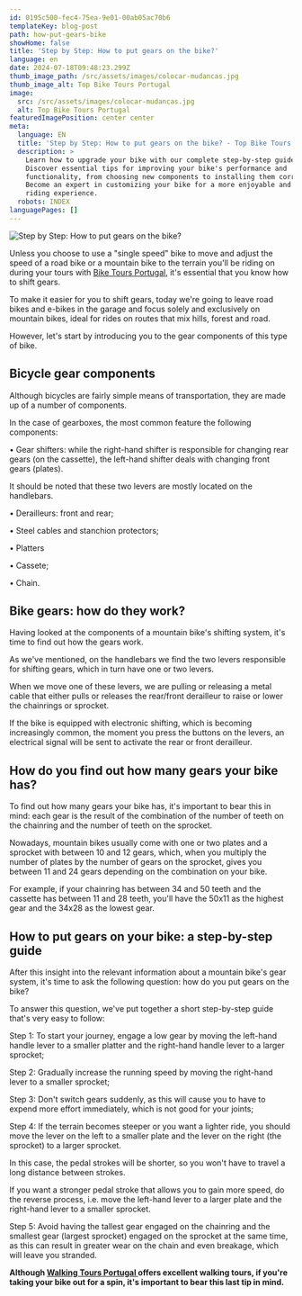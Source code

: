 ```yaml
---
id: 0195c500-fec4-75ea-9e01-00ab05ac70b6
templateKey: blog-post
path: how-put-gears-bike
showHome: false
title: 'Step by Step: How to put gears on the bike?'
language: en
date: 2024-07-18T09:48:23.299Z
thumb_image_path: /src/assets/images/colocar-mudancas.jpg
thumb_image_alt: Top Bike Tours Portugal
image:
  src: /src/assets/images/colocar-mudancas.jpg
  alt: Top Bike Tours Portugal
featuredImagePosition: center center
meta:
  language: EN
  title: 'Step by Step: How to put gears on the bike? - Top Bike Tours'
  description: >
    Learn how to upgrade your bike with our complete step-by-step guide.
    Discover essential tips for improving your bike's performance and
    functionality, from choosing new components to installing them correctly.
    Become an expert in customizing your bike for a more enjoyable and efficient
    riding experience.
  robots: INDEX
languagePages: []
---
```


![Step by Step: How to put gears on the bike?](/src/assets/images/colocar-mudancas.jpg 'Step by Step: How to put gears on the bike?')

Unless you choose to use a "single speed" bike to move and adjust the speed of a
road bike or a mountain bike to the terrain you'll be riding on during your
tours with [Bike Tours Portugal](https://topbiketoursportugal.com/), it's
essential that you know how to shift gears.

To make it easier for you to shift gears, today we're going to leave road bikes
and e-bikes in the garage and focus solely and exclusively on mountain bikes,
ideal for rides on routes that mix hills, forest and road.

However, let's start by introducing you to the gear components of this type of
bike.

## Bicycle gear components

Although bicycles are fairly simple means of transportation, they are made up of
a number of components.

In the case of gearboxes, the most common feature the following components:

• Gear shifters: while the right-hand shifter is responsible for changing rear
gears (on the cassette), the left-hand shifter deals with changing front gears
(plates).

It should be noted that these two levers are mostly located on the handlebars.

• Derailleurs: front and rear;

• Steel cables and stanchion protectors;

• Platters

• Cassete;

• Chain.

## Bike gears: how do they work?

Having looked at the components of a mountain bike's shifting system, it's time
to find out how the gears work.

As we've mentioned, on the handlebars we find the two levers responsible for
shifting gears, which in turn have one or two levers.

When we move one of these levers, we are pulling or releasing a metal cable that
either pulls or releases the rear/front derailleur to raise or lower the
chainrings or sprocket.

If the bike is equipped with electronic shifting, which is becoming increasingly
common, the moment you press the buttons on the levers, an electrical signal
will be sent to activate the rear or front derailleur.

## How do you find out how many gears your bike has?

To find out how many gears your bike has, it's important to bear this in mind:
each gear is the result of the combination of the number of teeth on the
chainring and the number of teeth on the sprocket.

Nowadays, mountain bikes usually come with one or two plates and a sprocket with
between 10 and 12 gears, which, when you multiply the number of plates by the
number of gears on the sprocket, gives you between 11 and 24 gears depending on
the combination on your bike.

For example, if your chainring has between 34 and 50 teeth and the cassette has
between 11 and 28 teeth, you'll have the 50x11 as the highest gear and the 34x28
as the lowest gear.

## How to put gears on your bike: a step-by-step guide

After this insight into the relevant information about a mountain bike's gear
system, it's time to ask the following question: how do you put gears on the
bike?

To answer this question, we've put together a short step-by-step guide that's
very easy to follow:

Step 1: To start your journey, engage a low gear by moving the left-hand handle
lever to a smaller platter and the right-hand handle lever to a larger sprocket;

Step 2: Gradually increase the running speed by moving the right-hand lever to a
smaller sprocket;

Step 3: Don't switch gears suddenly, as this will cause you to have to expend
more effort immediately, which is not good for your joints;

Step 4: If the terrain becomes steeper or you want a lighter ride, you should
move the lever on the left to a smaller plate and the lever on the right (the
sprocket) to a larger sprocket.

In this case, the pedal strokes will be shorter, so you won't have to travel a
long distance between strokes.

If you want a stronger pedal stroke that allows you to gain more speed, do the
reverse process, i.e. move the left-hand lever to a larger plate and the
right-hand lever to a smaller sprocket.

Step 5: Avoid having the tallest gear engaged on the chainring and the smallest
gear (largest sprocket) engaged on the sprocket at the same time, as this can
result in greater wear on the chain and even breakage, which will leave you
stranded.

**Although [Walking Tours Portugal ](https://topwalkingtoursportugal.com/)offers
excellent walking tours, if you're taking your bike out for a spin, it's
important to bear this last tip in mind.**
